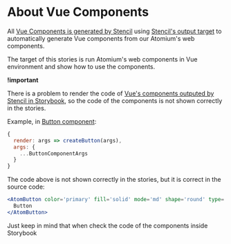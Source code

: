 
<Meta title='Introduction' />

# About Vue Components

All [Vue Components is generated by Stencil](https://stenciljs.com/docs/vue) using [Stencil's output target](https://stenciljs.com/docs/vue#output-targets) to automatically generate Vue components from our Atomium's web components.

The target of this stories is run Atomium's web components in Vue environment and show how to use the components.

**!important**

There is a problem to render the code of [Vue's components outputed by Stencil in Storybook](https://github.com/storybookjs/storybook/issues/22287), so the code of the components is not shown correctly in the stories.

Example, in [Button component](?path=/docs/react_components-button--docs):

```jsx
{
  render: args => createButton(args),
  args: {
    ...ButtonComponentArgs
  }
}
```

The code above is not shown correctly in the stories, but it is correct in the source code:

```jsx
<AtomButton color='primary' fill='solid' mode='md' shape='round' type='button'>
  Button
</AtomButton>
```

Just keep in mind that when check the code of the components inside Storybook
